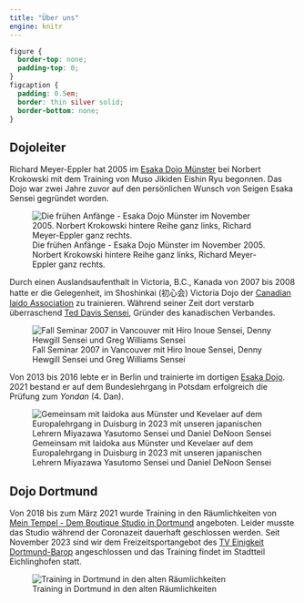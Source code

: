 ---
title: "Über uns"
engine: knitr
---

```{css, echo = FALSE, eval = FALSE}
figure {
  border-top: none;
  padding-top: 0;
}
figcaption {
  padding: 0.5em;
  border: thin silver solid;
  border-bottom: none;
}
```

## Dojoleiter

Richard Meyer-Eppler hat 2005 im [Esaka Dojo Münster](https://www.esaka-dojo-muenster.de/) bei Norbert Krokowski mit dem Training von Muso Jikiden Eishin Ryu begonnen. Das Dojo war zwei Jahre zuvor auf den persönlichen Wunsch von Seigen Esaka Sensei gegründet worden.

![Die frühen Anfänge - Esaka Dojo Münster im November 2005. Norbert Krokowski hintere Reihe ganz links, Richard Meyer-Eppler ganz rechts.](images/2005-11-30_Muenster.jpg)

Durch einen Auslandsaufenthalt in Victoria, B.C., Kanada von 2007 bis 2008 hatte er die Gelegenheit, im Shoshinkai (初心会) Victoria Dojo der [Canadian Iaido Association](http://www.iaido.ca/) zu trainieren. Während seiner Zeit dort verstarb überraschend [Ted Davis Sensei](http://www.iaido.ca/iaido-information/instructor-profiles/founder-ted-davis-sensei/), Gründer des kanadischen Verbandes.

![Fall Seminar 2007 in Vancouver mit Hiro Inoue Sensei, Denny Hewgill Sensei und Greg Williams Sensei](images/2007-12-01_Hiro_Seminar.JPG)

Von 2013 bis 2016 lebte er in Berlin und trainierte im dortigen [Esaka Dojo](https://esaka-dojo-berlin.de/). 2021 bestand er auf dem Bundeslehrgang in Potsdam erfolgreich die Prüfung zum *Yondan* (4. Dan).

![Gemeinsam mit Iaidoka aus Münster und Kevelaer auf dem Europalehrgang in Duisburg in 2023 mit unseren japanischen Lehrern Miyazawa Yasutomo Sensei und Daniel DeNoon Sensei](images/2023-09-03_Duisburg.jpg)

## Dojo Dortmund

Von 2018 bis zum März 2021 wurde Training in den Räumlichkeiten von [Mein Tempel - Dem Boutique Studio in Dortmund](https://web.archive.org/web/20240221193219/https://www.meintempel.de/) angeboten. Leider musste das Studio während der Coronazeit dauerhaft geschlossen werden. Seit November 2023 sind wir dem Freizeitsportangebot des [TV Einigkeit Dortmund-Barop](https://www.tve-barop.de/) angeschlossen und das Training findet im Stadtteil Eichlinghofen statt.

![Training in Dortmund in den alten Räumlichkeiten](images/tempel_sunegakoi.jpg)

